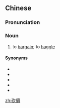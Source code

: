 {{also|砍价}}
==Chinese==
{{zh-forms|s=砍价|alt=侃價-less common}}

===Pronunciation===
{{zh-pron
|m=kǎnjià,er=y
|c=ham2 gaa3
|cat=n
}}

===Noun===
{{zh-noun}}

# to [[bargain]]; to [[haggle]]

====Synonyms====
* {{zh-l|講價}}
* {{zh-l|還價}}
* {{zh-l|討價}}
* {{zh-l|討價還價}}
* {{zh-l|議價}}

[[zh:砍價]]